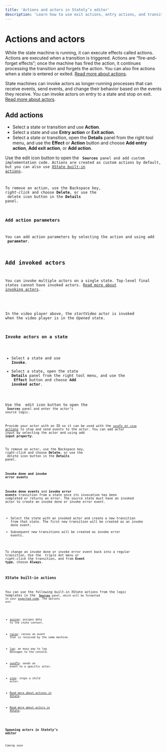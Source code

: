 ```yaml
---
title: 'Actions and actors in Stately’s editor'
description: 'Learn how to use exit actions, entry actions, and transition actions, and invoke actors in Stately’s editor.'
---
```


# Actions and actors

While the state machine is running, it can execute effects called actions. Actions are executed when a transition is triggered. Actions are “fire-and-forget effects”; once the machine has fired the action, it continues processing the transition and forgets the action. You can also fire actions when a state is entered or exited. [Read more about actions](/docs/actions).

State machines can invoke actors as longer-running processes that can receive events, send events, and change their behavior based on the events they receive. You can invoke actors on entry to a state and stop on exit. [Read more about actors](actors.mdx).

<EmbedMachine embedURL="https://stately.ai/registry/editor/embed/c447d996-cef1-421d-a422-8be695668764?code=834448b4-3b8b-4de9-8b2e-353fd2b342de&mode=design&machineId=000b2694-2267-413c-8477-988cc750d581" title="Demo of actions and actors"/>

## Add actions

- Select a state or transition and use <Zap size={18} /> **Action**.
- Select a state and use <Plus size={18} /> **Entry action** or **Exit action**.
- Select a state or transition, open the <Info size={18} /> **Details** panel from the right tool menu, and use the <Plus size={18} /> **Effect** or <Plus size={18} /> **Action**  button and choose **Add entry action**, **Add exit action**, or **Add action**.

Use the <Edit size={18} /> edit icon button to open the <Code size={18} /> **Sources** panel and add custom implementation code. Actions are created as custom actions by default, but you can also use [XState built-in actions](#xstate-built-in-actions).

To remove an action, use the <kbd>Backspace</kbd> key, *right-click* and choose **Delete**, or use the <Trash size={18} /> delete icon button in the **Details** panel.

### Add action parameters

You can add action parameters by selecting the action and using add <Plus size={18} /> **parameter**.

## Add invoked actors

You can invoke multiple actors on a single state. Top-level final states cannot have invoked actors. [Read more about invoking actors](invoke.mdx).

<EmbedMachine
  embedURL="https://stately.ai/registry/editor/embed/e13bef2b-bb13-4465-96ac-0bc25340688e?machineId=66f77051-089e-4b0a-9fa9-42e1f7598135"
  name="video player"
/>

In the video player above, the *startVideo* actor is invoked when the video player is in the *Opened* state.

### Invoke actors on a state

- Select a state and use <PlayCircle size={18} /> **Invoke**.
- Select a state, open the state <Info size={18} /> **Details** panel from the right tool menu, and use the <Plus size={18} /> **Effect** button and choose **Add invoked actor**.

Use the <Edit size={18} /> edit icon button to open the <Code size={18}/ > **Sources** panel and enter the actor’s source logic. 

Provide your actor with an ID so it can be used with the [`sendTo` or `stop` actions](#xstate-built-in-actions) to stop and send events to the actor. You can add actor input by selecting the actor and using add <Plus size={18} /> **input property**.

To remove an actor, use the <kbd>Backspace</kbd> key, *right-click* and choose **Delete**, or use the <Trash size={18} /> delete icon button in the **Details** panel.

#### Invoke done and invoke error events

**Invoke done events** and **invoke error events** transition from a state once its invocation has been completed or returns an error. The source state must have an invoked actor to create an invoke done or invoke error event.

- Select the state with an invoked actor and create a new transition from that state. The first new transition will be created as an invoke done event. 
- Subsequent new transitions will be created as invoke error events.

To change an invoke done or invoke error event back into a regular transition, Use the <MoreHorizontal size={18} /> triple dot menu or *right-click* the transition, and from **Event type**, choose **Always**.

### XState built-in actions

You can use the following built-in XState actions from the logic templates in the <Code size={18}/> **[Sources](sources.mdx)** panel, which will be formatted in your [exported code](export-as-code.mdx). The options are:

- [assign](/docs/actions/#assign-action): assigns data to the state context.
- [raise](/docs/actions/#raise-action): raises an event that is received by the same machine.
- [log](/docs/actions/#log-action): an easy way to log messages to the console.
- [sendTo](/docs/actions/#send-to-action): sends an event to a specific actor.
- [stop](/docs/actions/#stop-action): stops a child actor.

- [Read more about actions in XState](actions.mdx).
- [Read more about actors in XState](actors.mdx).

### Spawning actors in Stately’s editor

_Coming soon_